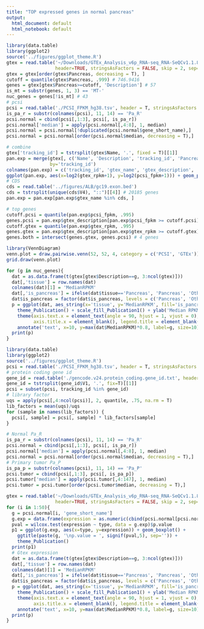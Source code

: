 ```yaml
---
title: "TOP expressed genes in normal pancreas"
output:
  html_document: default
  html_notebook: default
---
```




```r
library(data.table)
library(ggplot2)
source('../figures/ggplot_theme.R')
gtex = read.table('~/Downloads/GTEx_Analysis_v6p_RNA-seq_RNA-SeQCv1.1.8_gene_median_rpkm.gct.gz',
                  header=TRUE, stringsAsFactors = FALSE, skip = 2, sep='\t', check.names = F)
gtex = gtex[order(gtex$Pancreas, decreasing = T), ]
cutoff = quantile(gtex$Pancreas, .999) # 746.9416
genes = gtex[gtex$Pancreas>=cutoff, 'Description'] # 57
is_mt = substr(genes, 1, 3) == 'MT-'
nuc_genes = genes[!is_mt] # 43
# pcsi
pcsi = read.table('./PCSI_FPKM_hg38.tsv', header = T, stringsAsFactors = FALSE, sep='\t', check.names = F)
is_pa_r = substr(colnames(pcsi), 11, 14) == 'Pa_R'
pcsi.normal = cbind(pcsi[,1:3], pcsi[, is_pa_r])
pcsi.normal['median'] = apply(pcsi.normal[,4:8], 1, median)
pcsi.normal = pcsi.normal[!duplicated(pcsi.normal$gene_short_name),]
pcsi.normal = pcsi.normal[order(pcsi.normal$median, decreasing = T),]

# combine
gtex['tracking_id'] = tstrsplit(gtex$Name, '.', fixed = T)[[1]]
pan.exp = merge(gtex[, c('Name', 'Description', 'tracking_id', 'Pancreas')], pcsi.normal[,c('tracking_id', 'gene_short_name', 'median')],
                by='tracking_id')
colnames(pan.exp) = c('tracking_id', 'gtex_name', 'gtex_description', 'gtex_rpkm', 'pcsi_description', 'pcsi_fpkm')
ggplot(pan.exp, aes(x=log2(gtex_rpkm+1), y=log2(pcsi_fpkm+1))) + geom_point() + theme_Publication()
# CDS
cds = read.table('../figures/ALB/gc19.exon.bed')
cds = tstrsplit(unique(cds$V4), "::")[[4]] # 20185 genes
pan.exp = pan.exp[pan.exp$gtex_name %in% cds, ]

# top genes
cutoff.pcsi = quantile(pan.exp$pcsi_fpkm, .995)
genes.pcsi = pan.exp$gtex_description[pan.exp$pcsi_fpkm >= cutoff.pcsi] # 20
cutoff.gtex = quantile(pan.exp$gtex_rpkm, .995)
genes.gtex = pan.exp$gtex_description[pan.exp$gtex_rpkm >= cutoff.gtex] # 20
genes.both = intersect(genes.gtex, genes.pcsi) # 4 genes
```

```r
library(VennDiagram)
venn.plot = draw.pairwise.venn(52, 52, 4, category = c('PCSI', 'GTEx'))
grid.draw(venn.plot)
```

```r
for (g in nuc_genes){
  dat = as.data.frame(t(gtex[gtex$Description==g, 3:ncol(gtex)]))
  dat[,'tissue'] = row.names(dat)
  colnames(dat)[1] = 'MedianRPKM'
  dat[,'is_pancreas'] = ifelse(dat$tissue=='Pancreas', 'Pancreas', 'Others')
  dat$is_pancreas = factor(dat$is_pancreas, levels = c('Pancreas', 'Others'))
  p = ggplot(dat, aes_string(x='tissue', y='MedianRPKM', fill='is_pancreas')) + geom_bar(stat = 'identity') +
    theme_Publication() + scale_fill_Publication1() + ylab('Median RPKM') +
    theme(axis.text.x = element_text(angle = 90, hjust = 1, vjust = 0),
          axis.title.x = element_blank(), legend.title = element_blank()) +
    annotate('text', x=10, y=max(dat$MedianRPKM)*0.8, label=g, size=10)
  print(p)
}
```

```r
library(data.table)
library(ggplot2)
source('../figures/ggplot_theme.R')
pcsi = read.table('./PCSI_FPKM_hg38.tsv', header = T, stringsAsFactors = FALSE, sep='\t', check.names = F)
# protein coding gene id
gene_id = read.table('./gencode.v24.protein_coding.gene_id.txt', header=F, stringsAsFactors = F)
gene_id = tstrsplit(gene_id$V1, '.', fix=T)[[1]]
pcsi = subset(pcsi, tracking_id %in% gene_id)
# library factor
uqs = apply(pcsi[,4:ncol(pcsi)], 2, quantile, .75, na.rm = T)
lib_factors = mean(uqs)/uqs
for (sample in names(lib_factors)) {
  pcsi[, sample] = pcsi[, sample] * lib_factors[sample]
}

# Normal Pa_R
is_pa_r = substr(colnames(pcsi), 11, 14) == 'Pa_R'
pcsi.normal = cbind(pcsi[,1:3], pcsi[, is_pa_r])
pcsi.normal['median'] = apply(pcsi.normal[,4:8], 1, median)
pcsi.normal = pcsi.normal[order(pcsi.normal$median, decreasing = T),]
# Primary tumor Pa_P
is_pa_p = substr(colnames(pcsi), 11, 14) == 'Pa_P'
pcsi.tumor = cbind(pcsi[,1:3], pcsi[, is_pa_p])
pcsi.tumor['median'] = apply(pcsi.tumor[,4:147], 1, median)
pcsi.tumor = pcsi.tumor[order(pcsi.tumor$median, decreasing = T),]

gtex = read.table('~/Downloads/GTEx_Analysis_v6p_RNA-seq_RNA-SeQCv1.1.8_gene_median_rpkm.gct.gz',
                  header=TRUE, stringsAsFactors = FALSE, skip = 2, sep='\t', check.names = F)
for (i in 1:50){
  g = pcsi.normal[i, 'gene_short_name']
  g.exp = data.frame(expression = as.numeric(cbind(pcsi.normal[pcsi.normal$gene_short_name==g,4:8], pcsi.tumor[pcsi.tumor$gene_short_name==g, 4:147])), type=c(rep('Normal', 5), rep('Tumor', 144)))
  pval = wilcox.test(expression ~ type, data = g.exp)$p.value
  p1 = ggplot(g.exp, aes(x=type, y=expression)) + geom_boxplot() +
    ggtitle(paste(g, '\np.value = ', signif(pval,5), sep='')) +
    theme_Publication()
  print(p1)
  # Gtex expression
  dat = as.data.frame(t(gtex[gtex$Description==g, 3:ncol(gtex)]))
  dat[,'tissue'] = row.names(dat)
  colnames(dat)[1] = 'MedianRPKM'
  dat[,'is_pancreas'] = ifelse(dat$tissue=='Pancreas', 'Pancreas', 'Others')
  dat$is_pancreas = factor(dat$is_pancreas, levels = c('Pancreas', 'Others'))
  p = ggplot(dat, aes_string(x='tissue', y='MedianRPKM', fill='is_pancreas')) + geom_bar(stat = 'identity') +
    theme_Publication() + scale_fill_Publication1() + ylab('Median RPKM') +
    theme(axis.text.x = element_text(angle = 90, hjust = 1, vjust = 0),
          axis.title.x = element_blank(), legend.title = element_blank()) +
    annotate('text', x=10, y=max(dat$MedianRPKM)*0.8, label=g, size=10) + coord_flip()
  print(p)
}
```

